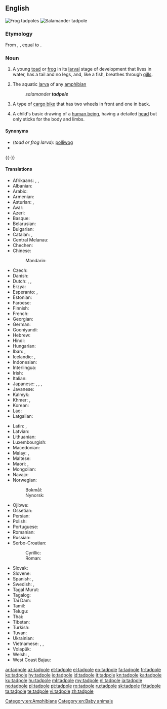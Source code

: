 ==English==
{{wikipedia}}
[[Image:Tadpoles 10 days.jpg|thumb|Frog tadpoles]]
[[File:Ambystoma maculatum larva.JPG|thumb|Salamander tadpole]]

===Etymology===
From {{der|en|enm|tadpolle}}, {{m|enm|taddepol}}, equal to {{compound|toad|poll|t2=head|lang=en}}.

===Noun===
{{en-noun}}

# A young [[toad]] or [[frog]] in its [[larval]] stage of development that lives in water, has a tail and no legs, and, like a fish, breathes through [[gill]]s.
# {{lb|en|by extension}} The aquatic [[larva]] of any [[amphibian]]
#: ''salamander '''tadpole''' ''
# A type of [[cargo bike]] that has two wheels in front and one in back.
# {{lb|en|psychology}} A child's basic drawing of a [[human being]], having a detailed [[head]] but only sticks for the body and limbs.

====Synonyms====
* (''toad or frog larva''): [[polliwog]]
* {{l|en|porriwiggle}}
{{-}}

====Translations====
{{trans-top|toad or frog larva}}
* Afrikaans: {{t|af|paddavis}}, {{t|af|paddavissie}}, {{t|af|kikvors}}
* Albanian: {{t+|sq|fulterëz|f}}
* Arabic: {{t|ar|شُرْغُوف|m}}
* Armenian: {{t+|hy|շերեփուկ}}
* Asturian: {{t|ast|renacuayu|m}}, {{t|ast|rancuayu|m}}
* Avar: {{t|av|къоркъотӏинчӏ|sc=Cyrl}}
* Azeri: {{t+|az|çömçəquyruq}}
* Basque: {{t|eu|zapaburu}}
* Belarusian: {{t|be|апало́нік|m}}
* Bulgarian: {{t|bg|попова лъжичка|f}}
* Catalan: {{t|ca|capgròs|m}}, {{t+|ca|cullerot|m}}
* Central Melanau: {{t|mel|belakedou}}
* Chechen: {{t|ce|сеса}}
* Chinese:
*: Mandarin: {{t+|cmn|蝌蚪|tr=kēdǒu|sc=Hani}}
* Czech: {{t+|cs|pulec|m}}
* Danish: {{t+|da|haletudse|c}}
* Dutch: {{t+|nl|dikkopje|m}} {{qualifier|diminutive}}, {{t+|nl|dikkop|m}}, {{t+|nl|kikkervisje}} {{qualifier|diminutive}}
* Erzya: {{t|myv|ботпря}}
* Esperanto: {{t|eo|ranido}}, {{t|eo|bufido}}
* Estonian: {{t|et|kulles}}
* Faroese: {{t|fo|halapadda|f}}
* Finnish: {{t+|fi|nuijapää}}
* French: {{t+|fr|têtard|m}}
* Georgian: {{t|ka|თავკომბალა}}
* German: {{t+|de|Kaulquappe|f}}
* Gooniyandi: {{t|gni|gilyjirrjgi}}
* Hebrew: {{t+|he|רֹאשָׁן|m|tr=rošan}}
* Hindi: {{t+|hi|इल्ली|tr=illī|sc=Deva}}
* Hungarian: {{t+|hu|ebihal}}
* Iban: {{t|iba|emburi}}, {{t|iba|empa}}
* Icelandic: {{t|is|halakarta|f}}, {{t|is|froskungi|m}}
* Indonesian: {{t+|id|berudu}}
* Interlingua: {{t|ia|larva de rana}}
* Irish: {{t|ga|torbán|m}}
* Italian: {{t+|it|girino|m}}
* Japanese: {{t+|ja|おたまじゃくし|tr=otamajakushi}}, {{t|ja|オタマジャクシ|tr=otamajakushi|sc=Jpan}}, {{t|ja|お玉杓子|tr=otamajakushi|sc=Jpan}}, {{t+|ja|蝌蚪|tr=かと, kato|sc=Jpan}}
* Javanese: {{t|jv|kecebong}}
* Kalmyk: {{t|xal|шанһ хорха}}
* Khmer: {{t|km|កូនក្អុក|tr=koonk’ok|sc=Khmr}}, {{t|km|កូនពៀក|tr=koonpiek|sc=Khmr}}
* Korean: {{t+|ko|올챙이|sc=Kore}}
* Lao: {{t|lo|ຮວກ|sc=Laoo}}
* Latgalian: {{t|ltg|kūrcaklys|m}}
{{trans-mid}}
* Latin: {{t|la|ranunculus|m}}, {{t|la|ranula|f}}
* Latvian: {{t|lv|kurkulis|m}}
* Lithuanian: {{t|lt|buožgalvis}}
* Luxembourgish: {{t|lb|Kauzekapp|m}}
* Macedonian: {{t|mk|полногла́вец|m}}
* Malay: {{t|ms|berudu}}, {{t|ms|cebong}}
* Maltese: {{t|mt|marżepp|m}}
* Maori: {{t|mi|hua poraka}}, {{t|mi|punua poraka}}
* Mongolian: {{t|mn|шанаган хорхой}}
* Navajo: {{t|nv|tsʼǫʼasánii}}
* Norwegian:
*: Bokmål: {{t+|nb|rumpetroll|n}}
*: Nynorsk: {{t|nn|rumpetroll|n}}
* Ojibwe: {{t|oj|boodoonh}}
* Ossetian: {{t|os|къӕбила}}
* Persian: {{t|fa|بچه قورباغه|tr=bačče-ye qurbâğe}}
* Polish: {{t+|pl|kijanka|f}}
* Portuguese: {{t+|pt|girino|m}}
* Romanian: {{t+|ro|mormoloc|m}}
* Russian: {{t+|ru|голова́стик|m}}
* Serbo-Croatian:
*: Cyrillic: {{t|sh|пуноглавац|m}}
*: Roman: {{t+|sh|punoglavac|m}}
* Slovak: {{t+|sk|žubrienka|f}}
* Slovene: {{t|sl|paglavec|m}}
* Spanish: {{t+|es|renacuajo|m}}, {{t+|es|ranacuajo|m}}
* Swedish: {{t+|sv|grodyngel|n}}, {{t+|sv|yngel|n}}
* Tagal Murut: {{t|mvv|tibulu}}
* Tagalog: {{t|tl|uluulo}}
* Tai Dam: {{t|blt|ʻkhuạk|sc=Tavt}}
* Tamil: {{t+|ta|தவளைக்குஞ்சு}}
* Telugu: {{t|te|తోకకప్ప|sc=Telu}}
* Thai: {{t|th|ลูกกบ|tr=lôok gòp|sc=Thai}}
* Tibetan: {{t|bo|ལྕོང་མོ|sc=Tibt}}
* Turkish: {{t+|tr|iribaş}}
* Tuvan: {{t|tyv|пага төлү}}
* Ukrainian: {{t|uk|пу́головок|m}}
* Vietnamese: {{t+|vi|nòng nọc}}, {{t|vi|nọc nọc}}, {{t|vi|óc nóc}}
* Volapük: {{t|vo|frogalarvat}}
* Welsh: {{t|cy|grifft|m}}, {{t+|cy|penbwl|m}}
* West Coast Bajau: {{t|bdr|jejantik}}
{{trans-bottom}}

[[Category:en:Amphibians]]
[[Category:en:Baby animals]]

[[ar:tadpole]]
[[az:tadpole]]
[[et:tadpole]]
[[el:tadpole]]
[[eo:tadpole]]
[[fa:tadpole]]
[[fr:tadpole]]
[[ko:tadpole]]
[[hy:tadpole]]
[[io:tadpole]]
[[id:tadpole]]
[[it:tadpole]]
[[kn:tadpole]]
[[ka:tadpole]]
[[ku:tadpole]]
[[hu:tadpole]]
[[ml:tadpole]]
[[my:tadpole]]
[[nl:tadpole]]
[[ja:tadpole]]
[[no:tadpole]]
[[pl:tadpole]]
[[pt:tadpole]]
[[ro:tadpole]]
[[ru:tadpole]]
[[sk:tadpole]]
[[fi:tadpole]]
[[ta:tadpole]]
[[te:tadpole]]
[[vi:tadpole]]
[[zh:tadpole]]